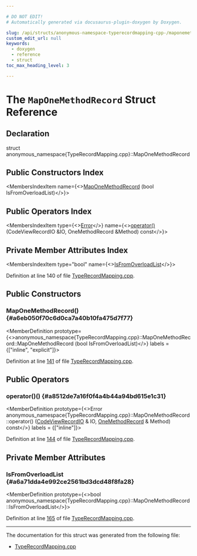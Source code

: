 ```yaml
---

# DO NOT EDIT!
# Automatically generated via docusaurus-plugin-doxygen by Doxygen.

slug: /api/structs/anonymous-namespace-typerecordmapping-cpp-/maponemethodrecord
custom_edit_url: null
keywords:
  - doxygen
  - reference
  - struct
toc_max_heading_level: 3

---
```





# The `MapOneMethodRecord` Struct Reference

<DoxygenPage pluginConfig={pluginConfig}>



## Declaration

<CodeBlock>struct anonymous_namespace{TypeRecordMapping.cpp}::MapOneMethodRecord</CodeBlock>

## Public Constructors Index

<MembersIndex>

<MembersIndexItem
  name={<><a href="#a6eb050f70c6d0ca7a40b10fa475d7f77">MapOneMethodRecord</a> (bool IsFromOverloadList)</>}>
</MembersIndexItem>

</MembersIndex>

## Public Operators Index

<MembersIndex>

<MembersIndexItem
  type={<><a href="/docs/api/classes/llvm/error">Error</a></>}
  name={<><a href="#a8512de7a16f0f4a4b44a94bd615e1c31">operator()</a> (CodeViewRecordIO &amp;IO, OneMethodRecord &amp;Method) const</>}>
</MembersIndexItem>

</MembersIndex>

## Private Member Attributes Index

<MembersIndex>

<MembersIndexItem
  type="bool"
  name={<><a href="#a6a71dda4e992ce2561bd3dcd48f8fa28">IsFromOverloadList</a></>}>
</MembersIndexItem>

</MembersIndex>


Definition at line 140 of file <a href="/docs/api/files/lib/lib/debuginfo/lib/debuginfo/codeview/typerecordmapping-cpp">TypeRecordMapping.cpp</a>.

<SectionDefinition>

## Public Constructors

### MapOneMethodRecord() {#a6eb050f70c6d0ca7a40b10fa475d7f77}

<MemberDefinition
  prototype={<>anonymous&#95;namespace&#123;TypeRecordMapping.cpp&#125;::MapOneMethodRecord::MapOneMethodRecord (bool IsFromOverloadList)</>}
  labels = {["inline", "explicit"]}>

Definition at line <a href="/docs/api/files/lib/lib/debuginfo/lib/debuginfo/codeview/typerecordmapping-cpp/#l00141">141</a> of file <a href="/docs/api/files/lib/lib/debuginfo/lib/debuginfo/codeview/typerecordmapping-cpp">TypeRecordMapping.cpp</a>.
</MemberDefinition>

</SectionDefinition>

<SectionDefinition>

## Public Operators

### operator()() {#a8512de7a16f0f4a4b44a94bd615e1c31}

<MemberDefinition
  prototype={<>Error anonymous&#95;namespace&#123;TypeRecordMapping.cpp&#125;::MapOneMethodRecord::operator() (<a href="/docs/api/classes/llvm/codeview/codeviewrecordio">CodeViewRecordIO</a> &amp; IO, <a href="/docs/api/classes/llvm/codeview/onemethodrecord">OneMethodRecord</a> &amp; Method) const</>}
  labels = {["inline"]}>

Definition at line <a href="/docs/api/files/lib/lib/debuginfo/lib/debuginfo/codeview/typerecordmapping-cpp/#l00144">144</a> of file <a href="/docs/api/files/lib/lib/debuginfo/lib/debuginfo/codeview/typerecordmapping-cpp">TypeRecordMapping.cpp</a>.
</MemberDefinition>

</SectionDefinition>

<SectionDefinition>

## Private Member Attributes

### IsFromOverloadList {#a6a71dda4e992ce2561bd3dcd48f8fa28}

<MemberDefinition
  prototype={<>bool anonymous&#95;namespace&#123;TypeRecordMapping.cpp&#125;::MapOneMethodRecord::IsFromOverloadList</>}>

Definition at line <a href="/docs/api/files/lib/lib/debuginfo/lib/debuginfo/codeview/typerecordmapping-cpp/#l00165">165</a> of file <a href="/docs/api/files/lib/lib/debuginfo/lib/debuginfo/codeview/typerecordmapping-cpp">TypeRecordMapping.cpp</a>.
</MemberDefinition>

</SectionDefinition>

<hr/>

The documentation for this struct was generated from the following file:

<ul>
<li><a href="/docs/api/files/lib/lib/debuginfo/lib/debuginfo/codeview/typerecordmapping-cpp">TypeRecordMapping.cpp</a></li>
</ul>

</DoxygenPage>
